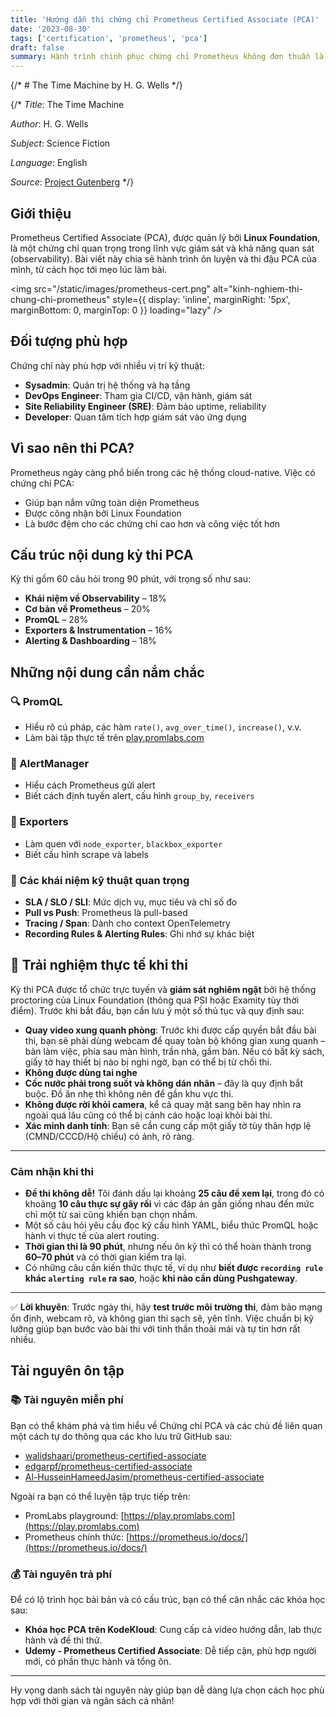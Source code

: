 ```yaml
---
title: 'Hướng dẫn thi chứng chỉ Prometheus Certified Associate (PCA)'
date: '2023-08-30'
tags: ['certification', 'prometheus', 'pca']
draft: false
summary: Hành trình chinh phục chứng chỉ Prometheus không đơn thuần là việc học lý thuyết suông, Bài viết này sẽ chia sẻ quá trình tôi ôn luyện, chiến lược thi, và những mẹo nhỏ để bạn có thể tự tin vượt qua kỳ thi....
---
```


{/* # The Time Machine by H. G. Wells */}

{/\* _Title_: The Time Machine

_Author_: H. G. Wells

_Subject_: Science Fiction

_Language_: English

_Source_: [Project Gutenberg](https://www.gutenberg.org/ebooks/35) \*/}

## Giới thiệu

Prometheus Certified Associate (PCA), được quản lý bởi **Linux Foundation**, là một chứng chỉ quan trọng trong lĩnh vực giám sát và khả năng quan sát (observability). Bài viết này chia sẻ hành trình ôn luyện và thi đậu PCA của mình, từ cách học tới mẹo lúc làm bài.

<img
  src="/static/images/prometheus-cert.png"
  alt="kinh-nghiem-thi-chung-chi-prometheus"
  style={{ display: 'inline', marginRight: '5px', marginBottom: 0, marginTop: 0 }}
  loading="lazy"
/>
## Đối tượng phù hợp

Chứng chỉ này phù hợp với nhiều vị trí kỹ thuật:

- **Sysadmin**: Quản trị hệ thống và hạ tầng
- **DevOps Engineer**: Tham gia CI/CD, vận hành, giám sát
- **Site Reliability Engineer (SRE)**: Đảm bảo uptime, reliability
- **Developer**: Quan tâm tích hợp giám sát vào ứng dụng

## Vì sao nên thi PCA?

Prometheus ngày càng phổ biến trong các hệ thống cloud-native. Việc có chứng chỉ PCA:

- Giúp bạn nắm vững toàn diện Prometheus
- Được công nhận bởi Linux Foundation
- Là bước đệm cho các chứng chỉ cao hơn và công việc tốt hơn

## Cấu trúc nội dung kỳ thi PCA

Kỳ thi gồm 60 câu hỏi trong 90 phút, với trọng số như sau:

- **Khái niệm về Observability** – 18%
- **Cơ bản về Prometheus** – 20%
- **PromQL** – 28%
- **Exporters & Instrumentation** – 16%
- **Alerting & Dashboarding** – 18%

## Những nội dung cần nắm chắc

### 🔍 PromQL

- Hiểu rõ cú pháp, các hàm `rate()`, `avg_over_time()`, `increase()`, v.v.
- Làm bài tập thực tế trên [play.promlabs.com](https://play.promlabs.com)

### 🚨 AlertManager

- Hiểu cách Prometheus gửi alert
- Biết cách định tuyến alert, cấu hình `group_by`, `receivers`

### 🧩 Exporters

- Làm quen với `node_exporter`, `blackbox_exporter`
- Biết cấu hình scrape và labels

### 🔧 Các khái niệm kỹ thuật quan trọng

- **SLA / SLO / SLI**: Mức dịch vụ, mục tiêu và chỉ số đo
- **Pull vs Push**: Prometheus là pull-based
- **Tracing / Span**: Dành cho context OpenTelemetry
- **Recording Rules & Alerting Rules**: Ghi nhớ sự khác biệt

## 🎯 Trải nghiệm thực tế khi thi

Kỳ thi PCA được tổ chức trực tuyến và **giám sát nghiêm ngặt** bởi hệ thống proctoring của Linux Foundation (thông qua PSI hoặc Examity tùy thời điểm). Trước khi bắt đầu, bạn cần lưu ý một số thủ tục và quy định sau:

- **Quay video xung quanh phòng**: Trước khi được cấp quyền bắt đầu bài thi, bạn sẽ phải dùng webcam để quay toàn bộ không gian xung quanh – bàn làm việc, phía sau màn hình, trần nhà, gầm bàn. Nếu có bất kỳ sách, giấy tờ hay thiết bị nào bị nghi ngờ, bạn có thể bị từ chối thi.
- **Không được dùng tai nghe**
- **Cốc nước phải trong suốt và không dán nhãn** – đây là quy định bắt buộc. Đồ ăn nhẹ thì không nên để gần khu vực thi.
- **Không được rời khỏi camera**, kể cả quay mặt sang bên hay nhìn ra ngoài quá lâu cũng có thể bị cảnh cáo hoặc loại khỏi bài thi.
- **Xác minh danh tính**: Bạn sẽ cần cung cấp một giấy tờ tùy thân hợp lệ (CMND/CCCD/Hộ chiếu) có ảnh, rõ ràng.

---

### Cảm nhận khi thi

- **Đề thi không dễ!** Tôi đánh dấu lại khoảng **25 câu để xem lại**, trong đó có khoảng **10 câu thực sự gây rối** vì các đáp án gần giống nhau đến mức chỉ một từ sai cũng khiến bạn chọn nhầm.
- Một số câu hỏi yêu cầu đọc kỹ cấu hình YAML, biểu thức PromQL hoặc hành vi thực tế của alert routing.
- **Thời gian thi là 90 phút**, nhưng nếu ôn kỹ thì có thể hoàn thành trong **60–70 phút** và có thời gian kiểm tra lại.
- Có những câu cần kiến thức thực tế, ví dụ như **biết được `recording rule` khác `alerting rule` ra sao**, hoặc **khi nào cần dùng Pushgateway**.

---

✅ **Lời khuyên**: Trước ngày thi, hãy **test trước môi trường thi**, đảm bảo mạng ổn định, webcam rõ, và không gian thi sạch sẽ, yên tĩnh. Việc chuẩn bị kỹ lưỡng giúp bạn bước vào bài thi với tinh thần thoải mái và tự tin hơn rất nhiều.

## Tài nguyên ôn tập

### 📚 Tài nguyên miễn phí

Bạn có thể khám phá và tìm hiểu về Chứng chỉ PCA và các chủ đề liên quan một cách tự do thông qua các kho lưu trữ GitHub sau:

- [walidshaari/prometheus-certified-associate](https://github.com/walidshaari/prometheus-certified-associate)
- [edgarpf/prometheus-certified-associate](https://github.com/edgarpf/prometheus-certified-associate)
- [Al-HusseinHameedJasim/prometheus-certified-associate](https://github.com/Al-HusseinHameedJasim/prometheus-certified-associate)

Ngoài ra bạn có thể luyện tập trực tiếp trên:

- PromLabs playground: [https://play.promlabs.com](https://play.promlabs.com)
- Prometheus chính thức: [https://prometheus.io/docs/](https://prometheus.io/docs/)

### 💰 Tài nguyên trả phí

Để có lộ trình học bài bản và có cấu trúc, bạn có thể cân nhắc các khóa học sau:

- **Khóa học PCA trên KodeKloud**: Cung cấp cả video hướng dẫn, lab thực hành và đề thi thử.
- **Udemy - Prometheus Certified Associate**: Dễ tiếp cận, phù hợp người mới, có phần thực hành và tổng ôn.

---

Hy vọng danh sách tài nguyên này giúp bạn dễ dàng lựa chọn cách học phù hợp với thời gian và ngân sách cá nhân!
